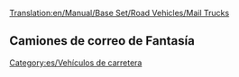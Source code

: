 [[Translation:en/Manual/Base Set/Road Vehicles/Mail Trucks]]

{{es/Vehículo de carretera|nombre    = Camión de correo MPS
  |imagen    = MPS_Mail_Truck.png
  |precio    = 9.430 € (4.715 £)
  |velocidad = 48 km/h (30 mph)
  |coste     = 842 € (421 £)
  |diseño    = 1935
  |duración  = 15
  |capacidad = 22 sacos de correo
}}
{{es/Vehículo de carretera|nombre    = Camión de correo Reynard
  |imagen    = Reynard_Mail_Truck.png
  |precio    = 11.070 € (5.535 £)
  |velocidad = 88 km/h (55 mph)
  |coste     = 1.574€ (787 £)
  |diseño    = 1980
  |duración  = 15
  |capacidad = 28 sacos de correo
}}
{{es/Vehículo de carretera|nombre    = Camión de correo Perry
  |imagen    = Perry_Mail_Truck.png
  |precio    = 11.890 € (5.945 £)
  |velocidad = 112 km/h (70 mph)
  |coste     = 2.250 € (1.125 £)
  |diseño    = 2018
  |duración  = 15
  |capacidad = 30 sacos de correo
}}

==Camiones de correo de Fantasía==
{{es/Vehículo de carretera|nombre    = Camión de correo MightyMover
  |imagen    = MightyMover_Mail_Truck.png
  |precio    = 9.430 € (4.715 £)
  |velocidad = 48 km/h ()
  |coste     = 842 € (421 £)
  |diseño    = 1935
  |duración  = 15
  |capacidad = 22 sacos de correo
}}
{{es/Vehículo de carretera|nombre    = Camión de correo Powernaught
  |imagen    = Powernaught_Mail_Truck.png
  |precio    = 11.070 € (6.535 £)
  |velocidad = 88 km/h ()
  |coste     = 1.574 € (787 £)
  |diseño    = 1979
  |duración  = 15
  |capacidad = 28 sacos de correo
}}
{{es/Vehículo de carretera|nombre    = Camión de correo Wizzowow
  |imagen    = Wizzowow_Mail_Truck.png
  |precio    = 11.890 € (6.945 £)
  |velocidad = 112 km/h
  |coste     = 2.250 € (1.125 £)
  |diseño    = 2018
  |duración  = 15
  |capacidad = 30 sacos de correo
}}

[[Category:es/Vehículos de carretera]]